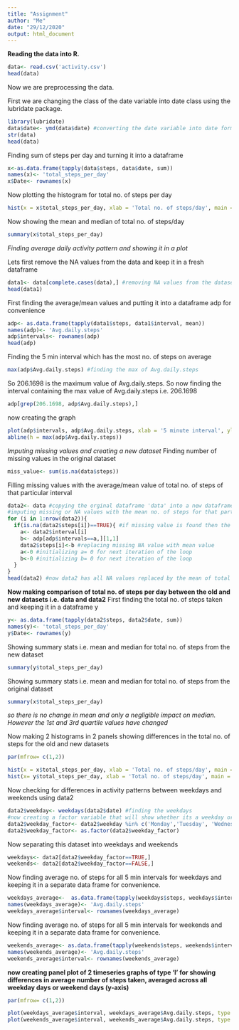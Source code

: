 ```yaml
---
title: "Assignment"
author: "Me"
date: "29/12/2020"
output: html_document
---
```


**Reading the data into R.**
```r
data<- read.csv('activity.csv')
head(data)
```

Now we are preprocessing the data. 

First we are changing the class of the date variable
into date class using the lubridate package.

```r
library(lubridate)
data$date<- ymd(data$date) #converting the date variable into date format
str(data)
head(data)
```

Finding sum of steps per day and turning it into a dataframe

```r
x<-as.data.frame(tapply(data$steps, data$date, sum)) 
names(x)<- 'total_steps_per_day'
x$Date<- rownames(x)
```

Now plotting the histogram for total no. of steps per day

```r
hist(x = x$total_steps_per_day, xlab = 'Total no. of steps/day', main = 'Histogram for total no. of steps per day', col = x$total_steps_per_day )
```

Now showing the mean and median of total no. of steps/day

```r
summary(x$total_steps_per_day)
```

*Finding average daily activity pattern and showing it in a plot*

Lets first remove the NA values from the data and keep it in a fresh dataframe

```r

data1<- data[complete.cases(data),] #removing NA values from the dataset and assigning it to new dataset 
head(data1)
```

First finding the average/mean values and putting it into a dataframe adp for convenience

```r
adp<- as.data.frame(tapply(data1$steps, data1$interval, mean))
names(adp)<- 'Avg.daily.steps'
adp$intervals<- rownames(adp)
head(adp)
```

Finding the 5 min interval which has the most no. of steps on average

```r
max(adp$Avg.daily.steps) #finding the max of Avg.daily.steps
```

So 206.1698 is the maximum value of Avg.daily.steps. So now finding the interval containing the max value of Avg.daily.steps i.e. 206.1698

```r
adp[grep(206.1698, adp$Avg.daily.steps),]
```

now creating the graph

```r
plot(adp$intervals, adp$Avg.daily.steps, xlab = '5 minute interval', ylab = 'average number of steps taken', type = 'l', main = 'Average daily pattern', sub = 'interval 835 on average across all days has the most number of steps')
abline(h = max(adp$Avg.daily.steps))
```

*Imputing missing values and creating a new dataset*
Finding number of missing values in the original dataset

```r
miss_value<- sum(is.na(data$steps))
```

Filling missing values with the average/mean value of total no. of steps of that particular interval

```r
data2<- data #copying the orginal dataframe 'data' into a new dataframe called 'data2'
#imputing missing or NA values with the mean no. of steps for that particular interval
for (i in 1:nrow(data2)){
  if(is.na(data2$steps[i])==TRUE){ #if missing value is found then the imputation is #done
    a<- data2$interval[i]
    b<- adp[adp$intervals==a,][1,1]
    data2$steps[i]<-b #replacing missing NA value with mean value
    a<-0 #initializing a= 0 for next iteration of the loop
    b<-0 #initializing b= 0 for next iteration of the loop
  }
}
head(data2) #now data2 has all NA values replaced by the mean of total no. of steps for that particular interval
```

**Now making comparison of total no. of steps per day between the old and new datasets i.e. data and data2**
First finding the total no. of steps taken and keeping it in a dataframe y

```r
y<- as.data.frame(tapply(data2$steps, data2$date, sum)) 
names(y)<- 'total_steps_per_day'
y$Date<- rownames(y)
```

Showing summary stats i.e. mean and median for total no. of steps from the new dataset
```r
summary(y$total_steps_per_day)
```

Showing summary stats i.e. mean and median for total no. of steps from the original dataset

```r
summary(x$total_steps_per_day)
```

*so there is no change in mean and only a negligible impact on median. However the 1st and 3rd quartile values have changed*

Now making 2 histograms in 2 panels showing differences in the total no. of steps for the old and new datasets

```r
par(mfrow= c(1,2))

hist(x = x$total_steps_per_day, xlab = 'Total no. of steps/day', main = 'original data with missing values', col = x$total_steps_per_day )
hist(x= y$total_steps_per_day, xlab = 'Total no. of steps/day', main = 'new dataset with imputed missing values', col = y$total_steps_per_day)
```

Now checking for differences in activity patterns between weekdays and weekends using data2

```r
data2$weekday<- weekdays(data2$date) #finding the weekdays 
#now creating a factor variable that will show whether its a weekday or weekend
data2$weekday_factor<- data2$weekday %in% c('Monday','Tuesday', 'Wednesday','Thursday','Friday')
data2$weekday_factor<- as.factor(data2$weekday_factor)
```

Now separating this dataset into weekdays and weekends

```r
weekdays<- data2[data2$weekday_factor==TRUE,]
weekends<- data2[data2$weekday_factor==FALSE,]
```

Now finding average no. of steps for all 5 min intervals for weekdays and keeping it in a separate data frame for convenience.

```r
weekdays_average<-  as.data.frame(tapply(weekdays$steps, weekdays$interval, mean))
names(weekdays_average)<- 'Avg.daily.steps'
weekdays_average$interval<- rownames(weekdays_average)

```

Now finding average no. of steps for all 5 min intervals for weekends and keeping it in a separate data frame for convenience.

```r
weekends_average<- as.data.frame(tapply(weekends$steps, weekends$interval, mean))
names(weekends_average)<- 'Avg.daily.steps'
weekends_average$interval<- rownames(weekends_average)
```

**now creating panel plot of 2 timeseries graphs of type 'l' for showing differences in average number of steps taken, averaged across all weekday days or weekend days (y-axis)**

```r
par(mfrow= c(1,2))

plot(weekdays_average$interval, weekdays_average$Avg.daily.steps, type = 'l', xlab = '5 min intervals', ylab = 'average no. of steps', col= weekdays_average$Avg.daily.steps, main = 'weekdays')
plot(weekends_average$interval, weekends_average$Avg.daily.steps, type = 'l', xlab = '5 min intervals', ylab = 'average no. of steps', col= weekdays_average$Avg.daily.steps, main= 'weekends')
```










